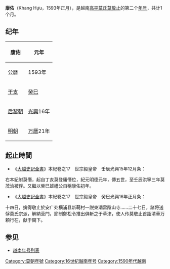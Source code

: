 {{Unreferenced|time=2021-02-26T05:23:11+00:00}}
{{Eranamebox|年号=康佑
|起讫时间= 1593年正月
|政权= [[莫朝|莫朝]]
|帝王= [[莫敬止|莫敬止]]
|历时= 1个月
|timeline=
|说明=
}}
'''康佑'''（Khang Hựu，1593年正月），是越南[[莫朝|高平莫氏]][[莫敬止|莫敬止]]的第二个[[年号|年号]]，共计1个月。

==纪年==

{| class="wikitable" style="text-align:center"
|- 
!康佑||元年
|- 
!公曆
|1593年
|- 
![[干支紀年|干支]]
|[[癸巳|癸巳]] 
|-
![[后黎朝|后黎朝]]
|[[光興_(越南)|光興]]16年
|-
![[明朝|明朝]]
|[[万曆|万曆]]21年
|}

==起止時間==
*《[[大越史記全書|大越史記全書]]》本紀卷之17　世宗毅皇帝　壬辰光興15年12月条：
右本紀附莫僭，起自丁亥莫登庸僭位，紀元明德元年，傳五世，至壬辰洪寧三年莫茂洽被俘。又繼以癸巳雄禮公自稱康佑初年。

*《[[大越史記全書|大越史記全書]]》本紀卷之17　世宗毅皇帝　癸巳光興16年正月条：  
十四日，擒得敬止於安广处横浦县新萌村一説東潮雷陰山寺……二十七日，諸将送俘莫氏宗派，解納营門，節制鄭松令推出俱斬之于草津，使人传莫敬止首詣清華万頼行在，献于闕下。

==参见==
*[[越南年号列表|越南年号列表]]

{{年号|[[寶定|寶定]]|[[越南年号索引|越南莫朝年号]]|[[乾统_(莫敬恭)|乾统]]}}
{{越南年號}}
[[Category:莫朝年號|Category:莫朝年號]]
[[Category:16世纪越南年号|Category:16世纪越南年号]]
[[Category:1590年代越南|Category:1590年代越南]]